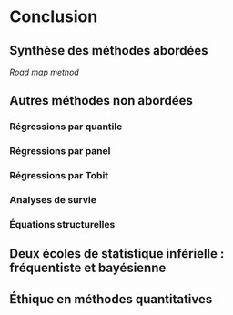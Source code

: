 # Conclusion {#conclusion}

## Synthèse des méthodes abordées  {#sect111}
*Road map method*

## Autres méthodes non abordées {#sect112}

### Régressions par quantile {#sect1121}
### Régressions par panel {#sect1122}
### Régressions par Tobit {#sect1123}
### Analyses de survie {#sect1124}
### Équations structurelles {#sect1125}


## Deux écoles de statistique inférielle : fréquentiste et bayésienne  {#sect113}


## Éthique en méthodes quantitatives {#sect114}
